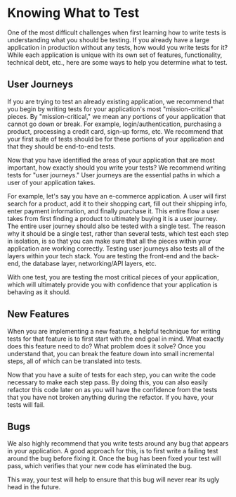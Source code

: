 # Knowing What to Test

One of the most difficult challenges when first learning how to write tests is understanding what you should be testing. If you already have a large application in production without any tests, how would you write tests for it? While each application is unique with its own set of features, functionality, technical debt, etc., here are some ways to help you determine what to test.

## User Journeys

If you are trying to test an already existing application, we recommend that you begin by writing tests for your application's most "mission-critical" pieces. By "mission-critical," we mean any portions of your application that cannot go down or break. For example, login/authentication, purchasing a product, processing a credit card, sign-up forms, etc. We recommend that your first suite of tests should be for these portions of your application and that they should be end-to-end tests.

Now that you have identified the areas of your application that are most important, how exactly should you write your tests? We recommend writing tests for "user journeys." User journeys are the essential paths in which a user of your application takes.

For example, let's say you have an e-commerce application. A user will first search for a product, add it to their shopping cart, fill out their shipping info, enter payment information, and finally purchase it. This entire flow a user takes from first finding a product to ultimately buying it is a user journey. The entire user journey should also be tested with a single test. The reason why it should be a single test, rather than several tests, which test each step in isolation, is so that you can make sure that all the pieces within your application are working correctly. Testing user journeys also tests all of the layers within your tech stack. You are testing the front-end and the back-end, the database layer, networking/API layers, etc.

With one test, you are testing the most critical pieces of your application, which will ultimately provide you with confidence that your application is behaving as it should.

## New Features

When you are implementing a new feature, a helpful technique for writing tests for that feature is to first start with the end goal in mind. What exactly does this feature need to do? What problem does it solve? Once you understand that, you can break the feature down into small incremental steps, all of which can be translated into tests.

Now that you have a suite of tests for each step, you can write the code necessary to make each step pass. By doing this, you can also easily refactor this code later on as you will have the confidence from the tests that you have not broken anything during the refactor. If you have, your tests will fail.

## Bugs

We also highly recommend that you write tests around any bug that appears in your application. A good approach for this, is to first write a failing test around the bug before fixing it. Once the bug has been fixed your test will pass, which verifies that your new code has eliminated the bug.

This way, your test will help to ensure that this bug will never rear its ugly head in the future.
